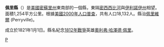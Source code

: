 {{noteTA
|T=zh-hans:佩里县 (密苏里州);zh-hk:佩里縣 (密蘇里州);zh-tw:佩里郡 (密蘇里州);
}}

{{Otheruses|佩里縣|subject=美國密蘇里州的一個縣|other=同名的縣}}
<!--[[File:Map_of_Missouri_highlighting_Perry_County.svg|250px]]-->
{{Infobox U.S. County
| county = 佩里縣            <!-- the word "County" should appear here. Type "Washington County", not "Washington" -->
| state = 密蘇里州
| en county = Perry County            <!-- the word "County" should appear here. Type "Washington County", not "Washington" -->
| en state = Missouri
| seal =               <!-- image of county seal -->
| founded year = 1820      <!-- if you include a reference, the year's wikilink won't work so add the [[|]] to the year -->
| founded date = November 16      <!-- optional, syntax is: February 1 -->
| seat wl = Perryville         <!-- county seat; the WikiLink is created for you: "City" results in "[[City,_State|City]]" -->
| largest city wl = Perryville   <!-- largest city; the WikiLink is created for you: "City" results in "[[City,_State|City]]" -->
| area mi = 484
| area km = 1,254
| area land mi = 475
| area land km = 1,229
| area water mi = 10
| area water km = 25
| area percentage = 1.98%
| census yr = 2000
| pop = 18,132
| density mi = 38
| density km = 15
| time zone = Central
| UTC offset = -6     <!-- example: time zone = Central; UTC offset = -6; DST offset = -5  -->
| DST offset = -5
| footnotes = 
| web =
| named for = [[Oliver_Hazard_Perry|Oliver Hazard Perry]]
}}
'''佩里縣'''（{{lang-en|Perry County}}）是[[美國|美國]][[密蘇里州|密蘇里州]]東南部的一個縣，東隔[[密西西比河|密西西比河]]與[[伊利諾伊州|伊利諾伊州]]相望。面積1,254平方公里。根據[[美國2000年人口普查|美國2000年人口普查]]，共有人口18,132人。縣治[[佩里維爾_(密蘇里州)|佩里維爾]] (Perryville)。

成立於1821年1月1日。縣名紀念[[1812年戰爭|1812年戰爭]]英雄[[奧利弗·哈澤德·佩里|奧利弗·哈澤德·佩里]]。

[[Category:密蘇里州行政區劃|P]]